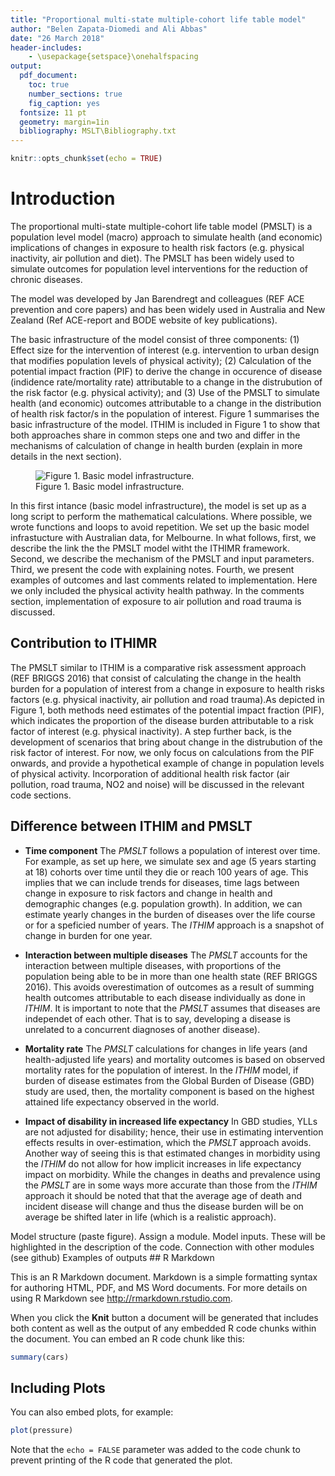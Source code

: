 ```yaml
---
title: "Proportional multi-state multiple-cohort life table model"
author: "Belen Zapata-Diomedi and Ali Abbas"
date: "26 March 2018"
header-includes:
    - \usepackage{setspace}\onehalfspacing
output:
  pdf_document: 
    toc: true
    number_sections: true
    fig_caption: yes
  fontsize: 11 pt
  geometry: margin=1in
  bibliography: MSLT\Bibliography.txt
---
```


```r
knitr::opts_chunk$set(echo = TRUE)
```
# Introduction 

The proportional multi-state multiple-cohort life table model (PMSLT) is a population level model (macro) approach to simulate health (and economic) implications of changes in exposure to health risk factors (e.g. physical inactivity, air pollution and diet). The PMSLT has been widely used to simulate outcomes for population level interventions for the reduction of chronic diseases. 

The model was developed by Jan Barendregt and colleagues (REF ACE prevention and core papers) and has been widely used in Australia and New Zealand (Ref ACE-report and BODE website of key publications). 

The basic infrastructure of the model consist of three components: (1) Effect size for the intervention of interest (e.g. intervention to urban design that modifies population levels of physical activity); (2) Calculation of the potential impact fraction (PIF) to derive the change in occurence of disease (indidence rate/mortality rate) attributable to a change in the distrubution of the risk factor (e.g. physical activity); and (3) Use of the PMSLT to simulate health (and economic) outcomes attributable to a change in the distribution of health risk factor/s in the population of interest. Figure 1 summarises the basic infrastructure of the model. ITHIM is included in Figure 1 to show that both approaches share in common steps one and two and differ in the mechanisms of calculation of change in health burden (explain in more details in the next section). 

![Figure 1. Basic model infrastructure.](structure\Figure1.png)

In this first intance (basic model infrastructure), the model is set up as a long script to perform the mathematical calculations. Where possible, we wrote functions and loops to avoid repetition. We set up the basic model infrastucture with Australian data, for Melbourne. In what follows, first, we describe the link the the PMSLT model witht the ITHIMR framework. Second, we describe the mechanism of the PMSLT and input parameters. Third, we present the code with explaining notes. Fourth, we present examples of outcomes and last comments related to implementation. Here we only included the physical activity health pathway. In the comments section, implementation of exposure to air pollution and road trauma is discussed. 



## Contribution to ITHIMR

The PMSLT similar to ITHIM is a comparative risk assessment approach (REF BRIGGS 2016) that consist of calculating the change in the health burden for a population of interest from a change in exposure to health risks factors (e.g. physical inactivity, air pollution and road trauma).As depicted in Figure 1, both methods need estimates of the potential impact fraction (PIF), which indicates the proportion of the disease burden attributable to a risk factor of interest (e.g. physical inactivity). A step further back, is the development of scenarios that bring about change in the distrubution of the risk factor of interest. For now, we only focus on calculations from the PIF onwards, and provide a hypothetical example of change in population levels of physical activity. Incorporation of additional  health risk factor (air pollution, road trauma, NO2 and noise) will be discussed in the relevant code sections. 


## Difference between ITHIM and PMSLT

* **Time component**
    The *PMSLT* follows a population of interest over time. For example, as set up here, we     simulate sex and age (5 years starting at 18) cohorts over time until they die or           reach 100 years of age. This implies that we can include trends for diseases, time lags     between change in exposure to risk factors and change in health and demographic changes     (e.g. population growth). In addition, we can estimate yearly changes in the burden of      diseases over the life course or for a speficied number of years. The *ITHIM* approach      is a snapshot of change in burden for one year.
    
* **Interaction between multiple diseases**
    The *PMSLT* accounts for the interaction between multiple diseases, with proportions of     the population being able to be in more than one health state (REF BRIGGS 2016). This       avoids  overestimation of outcomes as a result of summing health outcomes attributable      to each disease individually as done in *ITHIM*. It is important to note that the           *PMSLT* assumes that diseases are independet of each other. That is to say, developing a     disease is unrelated to a concurrent diagnoses of another disease).  
    
* **Mortality rate** 
    The *PMSLT* calculations for changes in life years (and health-adjusted life years) and     mortality outcomes is based on observed mortality rates for the population of               interest. In the *ITHIM* model, if burden of disease estimates from the Global Burden of     Disease (GBD) study are used, then, the mortality component is based on the highest         attained life expectancy observed in the world.
    
* **Impact of disability in increased life expectancy**
    In GBD studies, YLLs are not adjusted for disability; hence, their use in estimating        intervention effects results in over-estimation, which the *PMSLT* approach avoids.         Another way of seeing this is that estimated changes in morbidity using the *ITHIM* do      not allow for how implicit increases in life expectancy impact on morbidity. While          the changes in deaths and prevalence using the *PMSLT* are in some ways more accurate       than those from the *ITHIM* approach it should be noted that that the average age of        death and incident disease will change and thus the disease burden will be on average be     shifted later in life (which is a realistic approach).
    
        




Model structure (paste figure). Assign a module. 
Model inputs. These will be highlighted in the description of the code. 
Connection with other modules (see github)
Examples of outputs
## R Markdown

This is an R Markdown document. Markdown is a simple formatting syntax for authoring HTML, PDF, and MS Word documents. For more details on using R Markdown see <http://rmarkdown.rstudio.com>.

When you click the **Knit** button a document will be generated that includes both content as well as the output of any embedded R code chunks within the document. You can embed an R code chunk like this:

```r
summary(cars)
```

## Including Plots

You can also embed plots, for example:

```r
plot(pressure)
```

Note that the `echo = FALSE` parameter was added to the code chunk to prevent printing of the R code that generated the plot.
